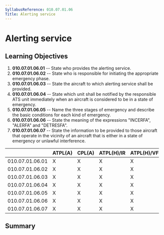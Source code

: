 ```yaml
---
SyllabusReference: 010.07.01.06
Title: Alerting service
---
```


# Alerting service

## Learning Objectives

1.  **010.07.01.06.01** -- State who provides the alerting service.
2.  **010.07.01.06.02** -- State who is responsible for initiating the
    appropriate emergency phase.
3.  **010.07.01.06.03** -- State the aircraft to which alerting service shall be
    provided.
4.  **010.07.01.06.04** -- State which unit shall be notified by the responsible
    ATS unit immediately when an aircraft is considered to be in a state of
    emergency.
5.  **010.07.01.06.05** -- Name the three stages of emergency and describe the
    basic conditions for each kind of emergency.
6.  **010.07.01.06.06** -- State the meaning of the expressions "INCERFA",
    "ALERFA" and "DETRESFA".
7.  **010.07.01.06.07** -- State the information to be provided to those
    aircraft that operate in the vicinity of an aircraft that is either in a
    state of emergency or unlawful interference.

|                 | ATPL(A) | CPL(A) | ATPL(H)/IR | ATPL(H)/VFR | CPL(H) | IR  | CBIR(A) |
| --------------- | ------- | ------ | ---------- | ----------- | ------ | --- | ------- |
| 010.07.01.06.01 | X       | X      | X          | X           | X      |     |         |
| 010.07.01.06.02 | X       | X      | X          | X           | X      |     |         |
| 010.07.01.06.03 | X       | X      | X          | X           | X      |     |         |
| 010.07.01.06.04 | X       | X      | X          | X           | X      |     |         |
| 010.07.01.06.05 | X       | X      | X          | X           | X      |     |         |
| 010.07.01.06.06 | X       | X      | X          | X           | X      |     |         |
| 010.07.01.06.07 | X       | X      | X          | X           | X      |     |         |

## Summary
